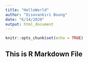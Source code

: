 ```yaml
---
title: "HelloWorld"
author: "Disovankiri Boung"
date: "6/14/2020"
output: html_document
---
```


```r
knitr::opts_chunk$set(echo = TRUE)
```

## This is R Markdown File